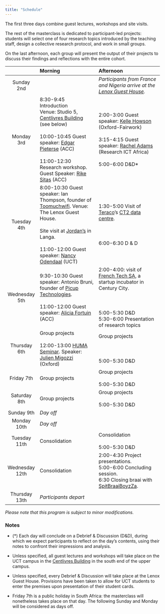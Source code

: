 ---
title: "Schedule"
---


The first three days combine guest lectures, workshops and site visits. 

The rest of the masterclass is dedicated to participant-led projects: students will select one of four research topics introduced by the teaching staff, design a collective research protocol, and work in small groups.

On the last afternoon, each group will present the output of their projects to discuss their findings and reflections with the entire cohort.



|                 |                Morning                 |          Afternoon                        |
|:---------------:|:--------------------------------------|:-----------------------------------------|
|   Sunday 2nd    |   | *Participants from France and Nigeria arrive at the [Lenox Guest House](https://thelenox.co.za/).* |
|  Monday 3rd     | 8:30-9:45  Introduction <br>  Venue: Studio 5, [Centlivres Building](https://goo.gl/maps/Ptpxv3QcnV6yCzGx8) (see below) <br><br>   10:00-10:45 Guest speaker: [Edgar Pieterse](https://www.africancentreforcities.net/people/edgar-pieterse/) (ACC)   <br><br> 11:00-12:30 Research workshop. Guest Speaker: [Rike Sitas](https://www.africancentreforcities.net/people/rike-sitas/) (ACC) | 2:00-3:00 Guest speaker: [Kelle Howson](https://www.oii.ox.ac.uk/people/profiles/kelle-howson/) (Oxford-Fairwork)    <br><br>  3:15-4:15 Guest speaker: [Rachel Adams](https://researchictafrica.net/author/rachel-adams/) (Research ICT Africa) <br><br>  5:00-6:00  D&D*                  |
|  Tuesday 4th    | 8:00-10:30 Guest speaker: Ian Thompson, founder of [Toomuchwifi](https://toomuchwifi.co.za/). Venue: The Lenox Guest House.<br><br> Site visit at [Jordan's](https://www.facebook.com/JordanWaysofCooking/) in Langa. <br><br> 11:00-12:00 Guest speaker: [Nancy Odendaal](https://scholar.google.com/citations?user=AeAAlAoAAAAJ&hl=en) (UCT)            | 1:30-5:00 Visit of [Teraco](https://www.teraco.co.za/)'s [CT2 data centre](https://www.teraco.co.za/data-centre-locations/cape-town/).  <br> <br><br><br>     6:00-6:30   D & D     |
|  Wednesday 5th  | 9:30-10:30 Guest speaker: Antonio Bruni, founder of [Picup Technologies](https://picup.co.za/). <br><br> 11:00-12:00 Guest speaker: [Alicia Fortuin](https://www.africancentreforcities.net/people/alicia-fortuin/) (ACC)              | 2:00-4:00: visit of [French Tech SA](https://www.frenchtechsa.com/), a startup incubator in Century City. <br> <br><br><br>   5:00-5:30 D&D <br>    5:30-6:00 Presentation of research topics
|  Thursday 6th   | Group projects   <br>  <br> 12:00-13:00 [HUMA Seminar](http://www.huma.uct.ac.za/event/julien-migozzi-good-bad-and-data-credit-scoring-and-remaking-post-apartheid-city). Speaker: [Julien Migozzi](https://jmigozzi.github.io/)  (Oxford)    | Group projects   <br><br> <br><br>  5:00-5:30  D&D      |
|  Friday 7th     | Group projects                   | Group projects <br>  <br>  5:00-5:30 D&D          |                  |
|  Saturday 8th   | Group projects          | Group projects  <br>  <br>  5:00-5:30   D&D                       |
|  Sunday 9th     | *Day off*             |                               |
|  Monday 10th    |*Day off*             |                        |
|  Tuesday 11th   | Consolidation              | Consolidation  <br> <br>   5:00-5:30 D&D   |
|  Wednesday 12th | Consolidation                  | 2:00-4:30 Project presentations. <br> 5:00-6:00 Concluding session.    <br> 6:30 Closing braai with [SpitBraaiBoyzZa](https://www.instagram.com/spitbraaiboyz.za/?hl=en).             |
|  Thursday 13th  | *Participants depart*         |                  |

*Please note that this program is subject to minor modifications.*

### Notes


-  (*) Each day will conclude on a Debrief & Discussion (D&D), during which we expect participants to reflect on the day's contents, using their notes to confront their impressions and analysis.

 - Unless specified, all guest lectures and workshops will take place on the UCT campus in the [Centlivres Building](https://goo.gl/maps/Ptpxv3QcnV6yCzGx8) in the south end of the upper campus.

 - Unless specified, every Debrief & Discussion will take place at the Lenox Guest House. Provisions have been taken to allow for UCT students to enter the premises upon presentation of their student cards.

- Friday 7th is a public holiday in South Africa: the masterclass will nonetheless takes place on that day. The following Sunday and Monday will be considered as days off.
